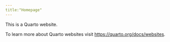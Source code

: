 ```yaml
---
title:"Homepage"
---
```


This is a Quarto website.

To learn more about Quarto websites visit <https://quarto.org/docs/websites>.
